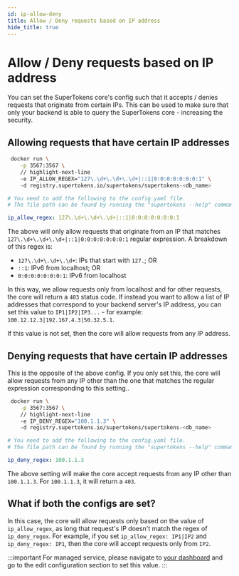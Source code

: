 ```yaml
---
id: ip-allow-deny
title: Allow / Deny requests based on IP address
hide_title: true
---
```


<!-- COPY DOCS -->
<!-- ./community/common-customizations/core/ip-allow-deny.mdx -->


# Allow / Deny requests based on IP address

You can set the SuperTokens core's config such that it accepts / denies requests that originate from certain IPs. This can be used to make sure that only your backend is able to query the SuperTokens core - increasing the security.

## Allowing requests that have certain IP addresses

<SelfHostedTabs>
<TabItem value="with-docker">

```bash
 docker run \
    -p 3567:3567 \
    // highlight-next-line
    -e IP_ALLOW_REGEX="127\.\d+\.\d+\.\d+|::1|0:0:0:0:0:0:0:1" \ 
    -d registry.supertokens.io/supertokens/supertokens-<db_name>
```
</TabItem>

<TabItem value="without-docker">

```yaml
# You need to add the following to the config.yaml file.
# The file path can be found by running the "supertokens --help" command

ip_allow_regex: 127\.\d+\.\d+\.\d+|::1|0:0:0:0:0:0:0:1
```
</TabItem>
</SelfHostedTabs>

The above will only allow requests that originate from an IP that matches `127\.\d+\.\d+\.\d+|::1|0:0:0:0:0:0:0:1` regular expression. A breakdown of this regex is:
- `127\.\d+\.\d+\.\d+`: IPs that start with `127.`; OR
- `::1`: IPv6 from localhost; OR
- `0:0:0:0:0:0:0:1`: IPv6 from localhost

In this way, we allow requests only from localhost and for other requests, the core will return a `403` status code. If instead you want to allow a list of IP addresses that correspond to your backend server's IP address, you can set this value to `IP1|IP2|IP3...` - for example: `100.12.12.3|192.167.4.3|50.32.5.1`.

If this value is not set, then the core will allow requests from any IP address.

## Denying requests that have certain IP addresses

This is the opposite of the above config. If you only set this, the core will allow requests from any IP other than the one that matches the regular expression corresponding to this setting..

<SelfHostedTabs>
<TabItem value="with-docker">

```bash
 docker run \
    -p 3567:3567 \
    // highlight-next-line
    -e IP_DENY_REGEX="100.1.1.3" \ 
    -d registry.supertokens.io/supertokens/supertokens-<db_name>
```
</TabItem>

<TabItem value="without-docker">

```yaml
# You need to add the following to the config.yaml file.
# The file path can be found by running the "supertokens --help" command

ip_deny_regex: 100.1.1.3
```
</TabItem>
</SelfHostedTabs>

The above setting will make the core accept requests from any IP other than `100.1.1.3`. For `100.1.1.3`, it will return a `403`.

## What if both the configs are set?

In this case, the core will allow requests only based on the value of `ip_allow_regex`, as long that request's IP doesn't match the regex of `ip_deny_regex`. For example, if you set `ip_allow_regex: IP1|IP2` and `ip_deny_regex: IP1`, then the core will accept requests only from `IP2`.

:::important
For managed service, please navigate to [your dashboard](https://supertokens.com/dashboard) and go to the edit configuration section to set this value.
:::
